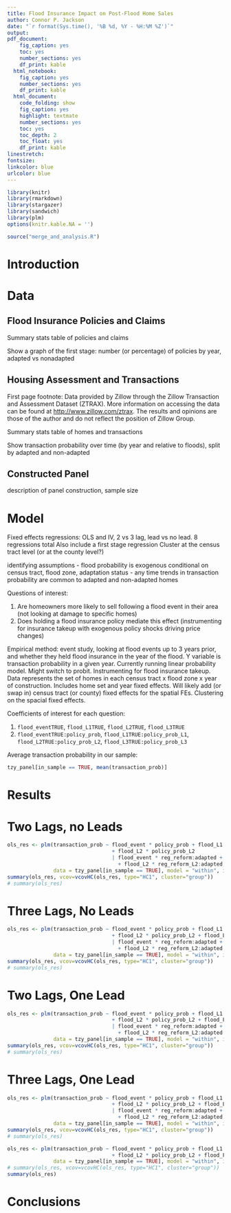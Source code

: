 ```yaml
---
title: Flood Insurance Impact on Post-Flood Home Sales
author: Connor P. Jackson
date: "`r format(Sys.time(), '%B %d, %Y - %H:%M %Z')`"
output:
pdf_document:
    fig_caption: yes
    toc: yes
    number_sections: yes
    df_print: kable
  html_notebook:
    fig_caption: yes
    number_sections: yes
    df_print: kable
  html_document:
    code_folding: show
    fig_caption: yes
    highlight: textmate
    number_sections: yes
    toc: yes
    toc_depth: 2
    toc_float: yes
    df_print: kable
linestretch:
fontsize:
linkcolor: blue
urlcolor: blue
---
```


```r
library(knitr)
library(rmarkdown)
library(stargazer)
library(sandwich)
library(plm)
options(knitr.kable.NA = '')
```

```r
source("merge_and_analysis.R")
```

# Introduction



# Data

## Flood Insurance Policies and Claims

Summary stats table of policies and claims

Show a graph of the first stage: number (or percentage) of policies by year, adapted vs nonadapted

## Housing Assessment and Transactions

First page footnote: Data provided by Zillow through the Zillow Transaction and Assessment Dataset (ZTRAX). More information on accessing the data can be found at <http://www.zillow.com/ztrax>. The results and opinions are those of the author and do not reflect the position of Zillow Group.

Summary stats table of homes and transactions

Show transaction probability over time (by year and relative to floods), split by adapted and non-adapted

## Constructed Panel

description of panel construction, sample size

# Model

Fixed effects regressions: OLS and IV, 2 vs 3 lag, lead vs no lead. 8 regressions total
Also include a first stage regression
Cluster at the census tract level (or at the county level?)

identifying assumptions
- flood probability is exogenous conditional on census tract, flood zone, adaptation status
- any time trends in transaction probability are common to adapted and non-adapted homes

Questions of interest:

1. Are homeowners more likely to sell following a flood event in their area (not looking at damage to specific homes)
2. Does holding a flood insurance policy mediate this effect (instrumenting for insurance takeup with exogenous policy shocks driving price changes)

Empirical method: event study, looking at flood events up to 3 years prior, and whether they held flood insurance in the year of the flood. Y variable is transaction probability in a given year. Currently running linear probability model. Might switch to probit. Instrumenting for flood insurance takeup. Data represents the set of homes in each census tract x flood zone x year of construction. Includes home set and year fixed effects. Will likely add (or swap in) census tract (or county) fixed effects for the spatial FEs. Clustering on the spacial fixed effects.

Coefficients of interest for each question:

1. `flood_eventTRUE`, `flood_L1TRUE`, `flood_L2TRUE`, `flood_L3TRUE`
2. `flood_eventTRUE:policy_prob`, `flood_L1TRUE:policy_prob_L1`, `flood_L2TRUE:policy_prob_L2`, `flood_L3TRUE:policy_prob_L3`

Average transaction probability in our sample: 

```r
tzy_panel[in_sample == TRUE, mean(transaction_prob)]
```

# Results

# Two Lags, no Leads

```r
ols_res <- plm(transaction_prob ~ flood_event * policy_prob + flood_L1 * policy_prob_L1
                                  + flood_L2 * policy_prob_L2
                                  | flood_event * reg_reform:adapted + flood_L1 * reg_reform_L1:adapted
                                    + flood_L2 * reg_reform_L2:adapted,
               data = tzy_panel[in_sample == TRUE], model = "within", index = c("panel_id", "year"), effect = "twoway")
summary(ols_res, vcov=vcovHC(ols_res, type="HC1", cluster="group"))
# summary(ols_res)
```

# Three Lags, No Leads

```r
ols_res <- plm(transaction_prob ~ flood_event * policy_prob + flood_L1 * policy_prob_L1
                                  + flood_L2 * policy_prob_L2 + flood_L3 * policy_prob_L3
                                  | flood_event * reg_reform:adapted + flood_L1 * reg_reform_L1:adapted
                                    + flood_L2 * reg_reform_L2:adapted + flood_L3 * reg_reform_L3:adapted,
               data = tzy_panel[in_sample == TRUE], model = "within", index = c("panel_id", "year"), effect = "twoway")
summary(ols_res, vcov=vcovHC(ols_res, type="HC1", cluster="group"))
# summary(ols_res)
```

# Two Lags, One Lead

```r
ols_res <- plm(transaction_prob ~ flood_event * policy_prob + flood_L1 * policy_prob_L1
                                  + flood_L2 * policy_prob_L2 + flood_F1 * policy_prob_F1
                                  | flood_event * reg_reform:adapted + flood_L1 * reg_reform_L1:adapted
                                    + flood_L2 * reg_reform_L2:adapted + flood_F1 * reg_reform_F1:adapted,
               data = tzy_panel[in_sample == TRUE], model = "within", index = c("panel_id", "year"), effect = "twoway")
summary(ols_res, vcov=vcovHC(ols_res, type="HC1", cluster="group"))
# summary(ols_res)
```

# Three Lags, One Lead

```r
ols_res <- plm(transaction_prob ~ flood_event * policy_prob + flood_L1 * policy_prob_L1
                                  + flood_L2 * policy_prob_L2 + flood_L3 * policy_prob_L3 + flood_F1 * policy_prob_F1
                                  | flood_event * reg_reform:adapted + flood_L1 * reg_reform_L1:adapted
                                    + flood_L2 * reg_reform_L2:adapted + flood_L3 * reg_reform_L3:adapted + flood_F1 * reg_reform_F1:adapted,
               data = tzy_panel[in_sample == TRUE], model = "within", index = c("panel_id", "year"), effect = "twoway")
summary(ols_res, vcov=vcovHC(ols_res, type="HC1", cluster="group"))
# summary(ols_res)
```


```r
ols_res <- plm(transaction_prob ~ flood_event * policy_prob + flood_L1 * policy_prob_L1
                                  + flood_L2 * policy_prob_L2 + flood_F1 * policy_prob_F1,
               data = tzy_panel[in_sample == TRUE], model = "within", index = c("panel_id", "year"), effect = "twoway")
# summary(ols_res, vcov=vcovHC(ols_res, type="HC1", cluster="group"))
summary(ols_res)
```


# Conclusions
